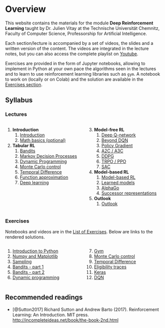 # Overview {.unnumbered}

This website contains the materials for the module **Deep Reinforcement Learning** taught by Dr. Julien Vitay at the Technische Universität Chemnitz, Faculty of Computer Science, Professorship for Artificial Intelligence. 

Each section/lecture is accompanied by a set of videos, the slides and a written version of the content. The videos are integrated in the lecture notes, but you can also access the complete playlist on [Youtube](https://www.youtube.com/playlist?list=PLIEjdhhAF7UJwegwyWUcDrUNJTQfxMcUw).

Exercises are provided in the form of Jupyter notebooks, allowing to implement in Python at your own pace the algorithms seen in the lectures and to learn to use reinforcement learning libraries such as `gym`. A notebook to work on (locally or on Colab) and the solution are available in the [Exercises section](exercises/Content.qmd). 


## Syllabus

### Lectures

::: {.columns}
::: {.column width=50%}

1. **Introduction**
    1. [Introduction](notes/1.1-Introduction.qmd)
    2. [Math basics (optional)](notes/1.2-Math.qmd)
2. **Tabular RL**
    1. [Bandits](notes/2.1-Bandits.qmd)
    2. [Markov Decision Processes](notes/2.2-MDP.qmd)
    3. [Dynamic Programming](notes/2.3-DP.qmd)
    4. [Monte Carlo control](notes/2.4-MC.qmd)
    5. [Temporal Difference](notes/2.5-TD.qmd)
    6. [Function approximation](notes/2.6-FA.qmd)
    7. [Deep learning](notes/2.7-NN.qmd)

:::
::: {.column width=50%}

3. **Model-free RL**
    1. [Deep Q-network](notes/3.1-DQN.qmd)
    2. [Beyond DQN](notes/3.2-BeyondDQN.qmd)
    3. [Policy Gradient](notes/3.3-PG.qmd)
    4. [A2C / A3C](notes/3.4-A3C.qmd)
    5. [DDPG](notes/3.5-DDPG.qmd)
    6. [TRPO / PPO](notes/3.6-PPO.qmd)
    7. [SAC](notes/3.7-SAC.qmd)

4. **Model-based RL**
    1. [Model-based RL](notes/4.1-MB.qmd)
    2. [Learned models](notes/4.2-LearnedModels.qmd)
    3. [AlphaGo](notes/4.3-AlphaGo.qmd)
    4. [Successor representations](notes/4.4-SR.qmd)

5. **Outlook**
    1. [Outlook](notes/5.1-Outlook.qmd)

:::
:::

### Exercises

Notebooks and videos are in the [List of Exercises](exercises/Content.qmd). Below are links to the rendered solutions.

::: {.columns}
::: {.column width=50%}

1. [Introduction to Python](exercises/1-Python-solution.ipynb)
2. [Numpy and Matplotlib](exercises/2-Numpy-solution.ipynb)
3. [Sampling](exercises/3-Sampling-solution.ipynb)
4. [Bandits - part 1](exercises/4-Bandits-solution.ipynb)
5. [Bandits - part 2](exercises/5-Bandits2-solution.ipynb)
6. [Dynamic programming](exercises/6-DP-solution.ipynb)

:::
::: {.column width=50%}

7. [Gym](exercises/7-Gym-solution.ipynb)
8. [Monte Carlo control](exercises/8-MonteCarlo-solution.ipynb)
9. [Temporal Difference](exercises/9-TD-solution.ipynb)
10. [Eligibility traces](exercises/10-Eligibilitytraces-solution.ipynb)
11. [Keras](exercises/11-Keras-solution.ipynb)
12. [DQN](exercises/12-DQN-solution.ipynb)

:::
:::

## Recommended readings

* [@Sutton2017]  Richard Sutton and Andrew Barto (2017). Reinforcement Learning: An Introduction. MIT press. 
<http://incompleteideas.net/book/the-book-2nd.html>
